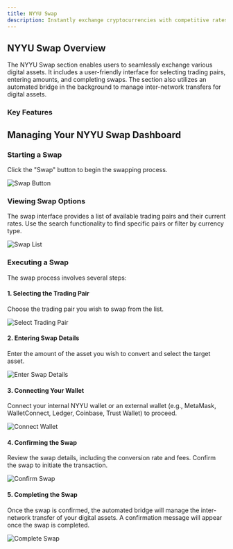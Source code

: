 ```yaml
---
title: NYYU Swap
description: Instantly exchange cryptocurrencies with competitive rates
---
```



## NYYU Swap Overview

The NYYU Swap section enables users to seamlessly exchange various digital assets. It includes a user-friendly interface for selecting trading pairs, entering amounts, and completing swaps. The section also utilizes an automated bridge in the background to manage inter-network transfers for digital assets.

### Key Features

<Cards>
<Card title="Swap Button" description="Initiates the swapping interface." />
<Card title="Trending Swaps" description="Lists popular trading pairs for quick access." />
<Card title="Swap Interface" description="Allows users to select trading pairs, enter amounts, and execute swaps." />
<Card title="Automated Bridge" description="Manages inter-network transfers for digital assets seamlessly in the background." />
</Cards>

## Managing Your NYYU Swap Dashboard

### Starting a Swap

Click the "Swap" button to begin the swapping process.

![Swap Button](/img/Swap.png)



### Viewing Swap Options

The swap interface provides a list of available trading pairs and their current rates. Use the search functionality to find specific pairs or filter by currency type.

![Swap List](/img/SwapList.png)



### Executing a Swap

The swap process involves several steps:

#### 1. Selecting the Trading Pair

Choose the trading pair you wish to swap from the list.

![Select Trading Pair](/img/SwapStep1.png)



#### 2. Entering Swap Details

Enter the amount of the asset you wish to convert and select the target asset.

![Enter Swap Details](/img/SwapStep2.png)



#### 3. Connecting Your Wallet

Connect your internal NYYU wallet or an external wallet (e.g., MetaMask, WalletConnect, Ledger, Coinbase, Trust Wallet) to proceed.

![Connect Wallet](/img/SwapStep3.png)



#### 4. Confirming the Swap

Review the swap details, including the conversion rate and fees. Confirm the swap to initiate the transaction.

![Confirm Swap](/img/SwapStep5.png)



#### 5. Completing the Swap

Once the swap is confirmed, the automated bridge will manage the inter-network transfer of your digital assets. A confirmation message will appear once the swap is completed.

![Complete Swap](/img/SwapStep6.png)